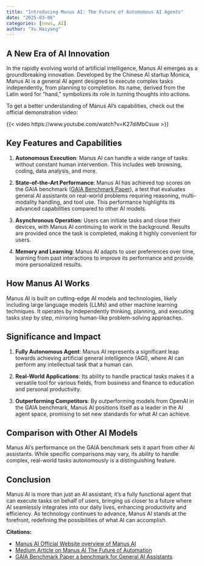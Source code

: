 ```yaml
---
title: "Introducing Manus AI: The Future of Autonomous AI Agents"
date: "2025-03-06"
categories: [news, AI]
author: "Xu Haiyang"
---
```


## A New Era of AI Innovation

In the rapidly evolving world of artificial intelligence, Manus AI emerges as a groundbreaking innovation. Developed by the Chinese AI startup Monica, Manus AI is a general AI agent designed to execute complex tasks independently, from planning to completion. Its name, derived from the Latin word for "hand," symbolizes its role in turning thoughts into actions.

To get a better understanding of Manus AI's capabilities, check out the official demonstration video:

{{< video https://www.youtube.com/watch?v=K27diMbCsuw >}}

## Key Features and Capabilities

1.  **Autonomous Execution**: Manus AI can handle a wide range of tasks without constant human intervention. This includes web browsing, coding, data analysis, and more.

2.  **State-of-the-Art Performance**: Manus AI has achieved top scores on the GAIA benchmark ([GAIA Benchmark Paper](https://huggingface.co/papers/2311.12983)), a test that evaluates general AI assistants on real-world problems requiring reasoning, multi-modality handling, and tool use. This performance highlights its advanced capabilities compared to other AI models.

3.  **Asynchronous Operation**: Users can initiate tasks and close their devices, with Manus AI continuing to work in the background. Results are provided once the task is completed, making it highly convenient for users.

4.  **Memory and Learning**: Manus AI adapts to user preferences over time, learning from past interactions to improve its performance and provide more personalized results.

## How Manus AI Works

Manus AI is built on cutting-edge AI models and technologies, likely including large language models (LLMs) and other machine learning techniques. It operates by independently thinking, planning, and executing tasks step by step, mirroring human-like problem-solving approaches.

## Significance and Impact

1.  **Fully Autonomous Agent**: Manus AI represents a significant leap towards achieving artificial general intelligence (AGI), where AI can perform any intellectual task that a human can.

2.  **Real-World Applications**: Its ability to handle practical tasks makes it a versatile tool for various fields, from business and finance to education and personal productivity.

3.  **Outperforming Competitors**: By outperforming models from OpenAI in the GAIA benchmark, Manus AI positions itself as a leader in the AI agent space, promising to set new standards for what AI can achieve.

## Comparison with Other AI Models

Manus AI's performance on the GAIA benchmark sets it apart from other AI assistants. While specific comparisons may vary, its ability to handle complex, real-world tasks autonomously is a distinguishing feature.

## Conclusion

Manus AI is more than just an AI assistant; it's a fully functional agent that can execute tasks on behalf of users, bringing us closer to a future where AI seamlessly integrates into our daily lives, enhancing productivity and efficiency. As technology continues to advance, Manus AI stands at the forefront, redefining the possibilities of what AI can accomplish.

**Citations:**

-   [Manus AI Official Website overview of Manus AI](https://manus.im/)
-   [Medium Article on Manus AI The Future of Automation](https://medium.com/@lbq999/manus-next-level-ai-agent-36f964c05f16)
-   [GAIA Benchmark Paper a benchmark for General AI Assistants](https://huggingface.co/papers/2311.12983)
